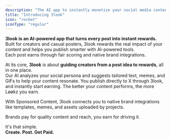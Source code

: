 ```yaml
---
description: "The AI app to instantly monetize your social media content"
title: "Introducing 3look"
icon: "rocket"
iconType: "regular"
---
```


**3look is an AI-powered app that turns every post into instant rewards.**\
Built for creators and casual posters, 3look rewards the real impact of your content and helps you publish smarter with AI-powered tools.\
Each post earns through fair scoring and native brand integrations.

At its core, **3look** is about **guiding creators from a post idea to rewards**, all in one place. \
Our AI analyzes your social persona and suggests tailored text, memes, and GIFs to help your content resonate. You publish directly to X through 3look, and instantly start earning. The better your content performs, the more Løøkz you earn.

With Sponsored Content, 3look connects you to native brand integrations like templates, memes, and assets uploaded by projects.

Brands pay for quality content and reach, you earn for driving it.

It's that simple.\
**Create. Post. Get Paid.**